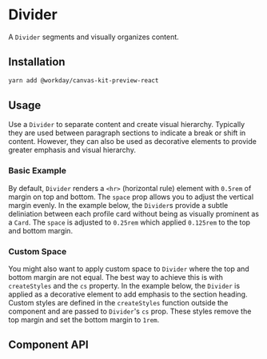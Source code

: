 


<Meta title="Preview/Divider" component={Divider} />

# Divider

A `Divider` segments and visually organizes content.

## Installation

```sh
yarn add @workday/canvas-kit-preview-react
```

## Usage

Use a `Divider` to separate content and create visual hierarchy. Typically they are used between paragraph sections to indicate a break or shift in content. However, they can also be used as decorative elements to provide greater emphasis and visual hierarchy.

### Basic Example

By default, `Divider` renders a `<hr>` (horizontal rule) element with `0.5rem` of margin on top and bottom. The `space` prop allows you to adjust the vertical margin evenly. In the example below, the `Divider`s provide a subtle deliniation between each profile card without being as visually prominent as a `Card`. The `space` is adjusted to `0.25rem` which applied `0.125rem` to the top and bottom margin.

<ExampleCodeBlock code={Basic} />

### Custom Space

You might also want to apply custom space to `Divider` where the top and bottom margin are not equal. The best way to achieve this is with `createStyles` and the `cs` property. In the example below, the `Divider` is applied as a decorative element to add emphasis to the section heading. Custom styles are defined in the `createStyles` function outside the component and are passed to `Divider`'s `cs` prop. These styles remove the top margin and set the bottom margin to `1rem`.

<ExampleCodeBlock code={CustomSpace} />

## Component API

<SymbolDoc name="Divider" hideDescription />
